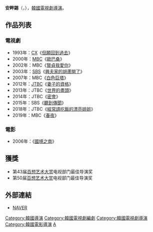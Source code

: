 {{藝人
| 姓名     = 安畔錫
| 類型     = 導演
| 圖片     = 
| 圖片尺寸 = 
| 圖片簡介 = 
| 原名     = 
| 外文名   = 안판석
| 外文     = ko
| 羅馬拼音 = Ahn Pan Suk
| 英文名   = 
| 綽號     = 
| 其他藝名 = 
| 國籍     = {{KOR}}
| 民族     = 
| 籍貫     = 
| 出生日期 = {{birth year and age|1961}}
| 出生地點 = {{KOR}}
| 職業     = [[导演|导演]]
| 語言     = [[韓語|韓語]]
| 教育程度 = 
| 出身地   = 
| 出道作   = 
| 出道日期 = 
| 代表作   = 
| 活躍年代 = 
}}

'''安畔錫'''（{{lang-ko|'''안판석'''}}，{{bd|1961年|}}），[[韓國|韓國]][[電視劇|電視劇]][[導演|導演]]。

== 作品列表 ==
=== 電視劇 ===
*1993年：[[CX|CX]]《[[但願回到過去|但願回到過去]]》
*2000年：[[文化廣播_(韓國)|MBC]]《[[歐巴桑_(電視劇)|歐巴桑]]》
*2002年：MBC《[[賢貞我愛你|賢貞我愛你]]》
*2003年：[[SBS_(韓國)|SBS]]《[[興夫家的胡蘆開了|興夫家的胡蘆開了]]》
*2007年：MBC《[[白色巨塔_(2007年韩剧)|白色巨塔]]》
*2012年：[[JTBC|JTBC]]《[[妻子的資格|妻子的資格]]》
*2013年：JTBC《[[世界的盡頭_(韓國電視劇)|世界的盡頭]]》
*2014年：JTBC《[[密會|密會]]》
*2015年：SBS《[[聽到傳聞|聽到傳聞]]》
*2018年：JTBC《[[經常請吃飯的漂亮姐姐|經常請吃飯的漂亮姐姐]]》
*2019年：MBC《[[春夜|春夜]]》

=== 電影 ===
*2006年：《[[國境之南|國境之南]]》

== 獲獎 ==
* 第43届[[百想艺术大赏|百想艺术大赏]]电视部门最佳导演奖
* 第50届[[百想艺术大赏|百想艺术大赏]]电视部门最佳导演奖

== 外部連結 ==
* [http://search.naver.com/search.naver?sm=tab_hty.top&where=nexearch&ie=utf8&query=%EC%95%88%ED%8C%90%EC%84%9D&x=28&y=18 NAVER]{{ko}}
{{JS Pictures}}
{{百想藝術大賞電視部門導演賞}}

{{DEFAULTSORT:A}}
[[Category:韓國導演|Category:韓國導演]]
[[Category:韓國電視劇編劇|Category:韓國電視劇編劇]]
[[Category:韓國電視劇導演|Category:韓國電視劇導演]]
[[Category:韓國電影導演|Category:韓國電影導演]]
[[Category:安姓|A]]